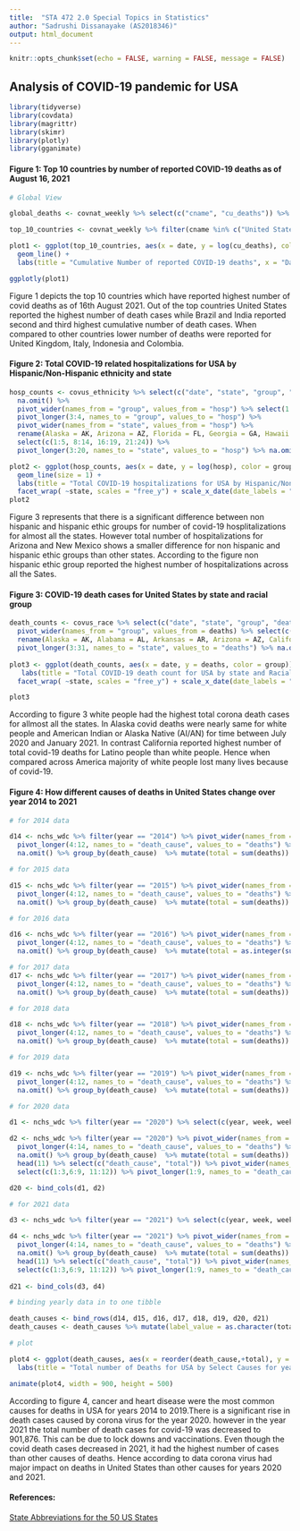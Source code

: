 ---
title:  "STA 472 2.0 Special Topics in Statistics"
author: "Sadrushi Dissanayake (AS2018346)"
output: html_document
---

```{r setup, include=FALSE}
knitr::opts_chunk$set(echo = FALSE, warning = FALSE, message = FALSE)
```

## Analysis of COVID-19 pandemic for USA

```{r}
library(tidyverse)
library(covdata)
library(magrittr)
library(skimr)
library(plotly)
library(gganimate)
```


#### **Figure 1: Top 10 countries by number of reported COVID-19 deaths as of August 16, 2021**

```{r, fig.align='center', fig.width=10}

# Global View

global_deaths <- covnat_weekly %>% select(c("cname", "cu_deaths")) %>% group_by(cname) %>% filter(cu_deaths == max(cu_deaths)) %>% arrange(-cu_deaths)

top_10_countries <- covnat_weekly %>% filter(cname %in% c("United States Of America", "Brazil", "India", "Mexico", "Peru", "Russia", "United Kingdom", "Italy", "Indonesia", "Colombia")) %>% select(c("date", "cname", "pop", "cu_deaths")) 

plot1 <- ggplot(top_10_countries, aes(x = date, y = log(cu_deaths), color = cname)) +
  geom_line() + 
  labs(title = "Cumulative Number of reported COVID-19 deaths", x = "Date", y = "Cumulative reported deaths in log 10 scale", color = "Country name") + scale_color_brewer(type = "qual", palette = "Paired") 

ggplotly(plot1)

```


Figure 1 depicts the top 10 countries which have reported highest number of covid deaths as of 16th August 2021. Out of the top countries United States reported the highest number of death cases while Brazil and India reported second and third highest cumulative number of death cases. When compared to other countries lower number of deaths were reported for United Kingdom, Italy, Indonesia and Colombia.




#### **Figure 2: Total COVID-19 related hospitalizations for USA by Hispanic/Non-Hispanic ethnicity and state**

```{r, fig.align='center', fig.width=10, fig.height=10}

hosp_counts <- covus_ethnicity %>% select(c("date", "state", "group", "hosp")) %>% 
  na.omit() %>% 
  pivot_wider(names_from = "group", values_from = "hosp") %>% select(1:4) %>%
  pivot_longer(3:4, names_to = "group", values_to = "hosp") %>%
  pivot_wider(names_from = "state", values_from = "hosp") %>%
  rename(Alaska = AK, Arizona = AZ, Florida = FL, Georgia = GA, Hawaii = HI, Kansas = KS, Massachusetts = MA, Maine = ME, Minnesota = MN, Nebraska = NE, `New Hampshire` = NH, `New Jersey` = NJ, `New Mexico` = NM, `New York` = NY, Ohio = OH, Oregon = OR, `Rhode Island` = RI, `South Carolina` = SC, `South Dakota` = SD, Utah = UT, Virginia = VA, Washington = WA, Wisconsin = WI) %>%
  select(c(1:5, 8:14, 16:19, 21:24)) %>%
  pivot_longer(3:20, names_to = "state", values_to = "hosp") %>% na.omit()

plot2 <- ggplot(hosp_counts, aes(x = date, y = log(hosp), color = group)) +
  geom_line(size = 1) + 
  labs(title = "Total COVID-19 hospitalizations for USA by Hispanic/Non-Hispanic ethnicity and state ", x = "Date", y = "Total hospitalizations in log 10 scale", color = "Ethnic group") + scale_color_brewer(type = "qual", palette = "Dark2") +
  facet_wrap( ~state, scales = "free_y") + scale_x_date(date_labels = "%m-%y") + theme(axis.text.x = element_text(angle = 60, hjust = 1), legend.position = "top")
plot2

```


Figure 3 represents that there is a significant difference between non hispanic and hispanic ethic groups for number of covid-19 hosplitalizations for almost all the states. However total number of hospitalizations for Arizona and New Mexico shows a smaller difference for non hispanic and hispanic ethic groups than other states. According to the figure non hispanic ethic group reported the highest number of hospitalizations across all the Sates. 




#### **Figure 3: COVID-19 death cases for United States by state and racial group**

```{r, fig.align='center', fig.width=10, fig.height=8}

death_counts <- covus_race %>% select(c("date", "state", "group", "deaths")) %>% na.omit() %>%
  pivot_wider(names_from = "group", values_from = deaths) %>% select(c(1:8, 11)) %>% pivot_longer(3:9, names_to = "group", values_to = "deaths") %>% pivot_wider(names_from = "state", values_from = deaths) %>%
  rename(Alaska = AK, Alabama = AL, Arkansas = AR, Arizona = AZ, California = CA, Colorado = CO, Connecticut = CT, Delaware = DE, Florida = FL, Georgia = GA, Hawaii = HI, Iowa = IA, Idaho = ID, Illinois = IL, Indiana = IN, Kansas = KS, Kentucky = KY, Louisiana = LA, Massachusetts = MA, Maryland = MD, Maine = ME, Michigan = MI, Minnesota = MN, Missouri = MO, Mississippi = MS, Montana = MT, `North Carolina` = NC, `North Dakota` = ND, Nebraska = NE, `New Hampshire` = NH, `New Jersey` = NJ, `New Mexico` = NM, Nevada = NV, `New York` = NY, Ohio = OH, Oklahoma = OK, Oregon = OR, Pennsylvania = PA, `Rhode Island` = RI, `South Carolina` = SC, `South Dakota` = SD, Tennessee = TN, Texas = TX, Utah = UT, Virginia = VA, Vermont = VT, Washington = WA, Wisconsin = WI, `West Virginia` = WV, Wyoming = WY) %>% select(c(1:9, 11:13, 16:28, 30:33, 35:36)) %>%
  pivot_longer(3:31, names_to = "state", values_to = "deaths") %>% na.omit()
  
plot3 <- ggplot(death_counts, aes(x = date, y = deaths, color = group)) + geom_line() +
   labs(title = "Total COVID-19 death count for USA by state and Racial group", subtitle = "Count as of September 1, 2021", x = "Date", y = "Total death count", color = "Racial group") + scale_color_brewer(type = "qual", palette = "Dark2") +
  facet_wrap( ~state, scales = "free_y") + scale_x_date(date_labels = "%m-%y") + theme(axis.text.x = element_text(angle = 60, hjust = 1), legend.position = "top") + guides(color = guide_legend(reverse = TRUE)) 

plot3

```


According to figure 3 white people had the highest total corona death cases for allmost all the states. In Alaska covid deaths were nearly same for white people and American Indian or Alaska Native (AI/AN) for time between July 2020 and January 2021. In contrast California reported highest number of total covid-19 deaths for Latino people than white people. Hence when compared across America majority of white people lost many lives because of covid-19.




#### **Figure 4: How different causes of deaths in United States change over year 2014 to 2021**


```{r, fig.align='center', fig.width=20}

# for 2014 data

d14 <- nchs_wdc %>% filter(year == "2014") %>% pivot_wider(names_from = "cause", values_from = "n") %>% select(c(year, week, week_ending_date, 7:13, 15:16)) %>% 
  pivot_longer(4:12, names_to = "death_cause", values_to = "deaths") %>%
  na.omit() %>% group_by(death_cause)  %>% mutate(total = sum(deaths)) %>% head(9) %>% select(-deaths)

# for 2015 data

d15 <- nchs_wdc %>% filter(year == "2015") %>% pivot_wider(names_from = "cause", values_from = "n") %>% select(c(year, week, week_ending_date, 7:13, 15:16)) %>% 
  pivot_longer(4:12, names_to = "death_cause", values_to = "deaths") %>%
  na.omit() %>% group_by(death_cause)  %>% mutate(total = sum(deaths)) %>% head(9) %>% select(-deaths)

# for 2016 data

d16 <- nchs_wdc %>% filter(year == "2016") %>% pivot_wider(names_from = "cause", values_from = "n") %>% select(c(year, week, week_ending_date, 7:13, 15:16)) %>% 
  pivot_longer(4:12, names_to = "death_cause", values_to = "deaths") %>%
  na.omit() %>% group_by(death_cause)  %>% mutate(total = as.integer(sum(deaths))) %>% head(9) %>% select(-deaths)

# for 2017 data
d17 <- nchs_wdc %>% filter(year == "2017") %>% pivot_wider(names_from = "cause", values_from = "n") %>% select(c(year, week, week_ending_date, 7:13, 15:16)) %>% 
  pivot_longer(4:12, names_to = "death_cause", values_to = "deaths") %>%
  na.omit() %>% group_by(death_cause)  %>% mutate(total = sum(deaths)) %>% head(9) %>% select(-deaths)

# for 2018 data

d18 <- nchs_wdc %>% filter(year == "2018") %>% pivot_wider(names_from = "cause", values_from = "n") %>% select(c(year, week, week_ending_date,7:13, 15:16)) %>% 
  pivot_longer(4:12, names_to = "death_cause", values_to = "deaths") %>%
  na.omit() %>% group_by(death_cause)  %>% mutate(total = sum(deaths)) %>% head(9) %>% select(-deaths)

# for 2019 data

d19 <- nchs_wdc %>% filter(year == "2019") %>% pivot_wider(names_from = "cause", values_from = "n") %>% select(c(year, week, week_ending_date, 7:13, 15:16)) %>% 
  pivot_longer(4:12, names_to = "death_cause", values_to = "deaths") %>%
  na.omit() %>% group_by(death_cause)  %>% mutate(total = sum(deaths)) %>% head(9) %>% select(-deaths)

# for 2020 data

d1 <- nchs_wdc %>% filter(year == "2020") %>% select(c(year, week, week_ending_date)) %>% head(9)

d2 <- nchs_wdc %>% filter(year == "2020") %>% pivot_wider(names_from = "cause", values_from = "n") %>% select(c(year, week, week_ending_date, 7:17)) %>% 
  pivot_longer(4:14, names_to = "death_cause", values_to = "deaths") %>%
  na.omit() %>% group_by(death_cause)  %>% mutate(total = sum(deaths)) %>%
  head(11) %>% select(c("death_cause", "total")) %>% pivot_wider(names_from = "death_cause", values_from = "total") %>% mutate(`COVID-19` = sum(`COVID-19 Multiple cause`+`COVID-19 Underlying`)) %>%
  select(c(1:3,6:9, 11:12)) %>% pivot_longer(1:9, names_to = "death_cause", values_to = "total")

d20 <- bind_cols(d1, d2)

# for 2021 data

d3 <- nchs_wdc %>% filter(year == "2021") %>% select(c(year, week, week_ending_date)) %>% head(9)

d4 <- nchs_wdc %>% filter(year == "2021") %>% pivot_wider(names_from = "cause", values_from = "n") %>% select(c(year, week, week_ending_date, 7:17)) %>% 
  pivot_longer(4:14, names_to = "death_cause", values_to = "deaths") %>%
  na.omit() %>% group_by(death_cause)  %>% mutate(total = sum(deaths)) %>%
  head(11) %>% select(c("death_cause", "total")) %>% pivot_wider(names_from = "death_cause", values_from = "total") %>% mutate(`COVID-19` = sum(`COVID-19 Multiple cause`+`COVID-19 Underlying`)) %>%
  select(c(1:3,6:9, 11:12)) %>% pivot_longer(1:9, names_to = "death_cause", values_to = "total")
  
d21 <- bind_cols(d3, d4)

# binding yearly data in to one tibble

death_causes <- bind_rows(d14, d15, d16, d17, d18, d19, d20, d21)
death_causes <- death_causes %>% mutate(label_value = as.character(total))

# plot

plot4 <- ggplot(death_causes, aes(x = reorder(death_cause,+total), y = total, fill = death_cause)) + geom_bar(stat = "identity", show.legend = FALSE) + 
  labs(title = "Total number of Deaths for USA by Select Causes for years 2014 to 2021", subtitle = " Year: {closest_state}", x = "Cause of death", y = "Total count of deaths") +  geom_text(aes(label = label_value), position = position_dodge(0.9), vjust = -1) + transition_states(states = year) + enter_fade() + exit_shrink() + ease_aes('linear') + coord_flip()

animate(plot4, width = 900, height = 500)

```


According to figure 4, cancer and heart disease were the most common causes for deaths in USA for years 2014 to 2019.There is a significant rise in death cases caused by corona virus for the year 2020. however in the year 2021 the total number of death cases for covid-19 was decreased to 901,876. This can be due to lock downs and vaccinations. Even though the covid death cases decreased in 2021, it had the highest number of cases than other causes of deaths. Hence according to data corona virus had major impact on  deaths in United States than other causes for years 2020 and 2021. 


#### **References:**

[State Abbreviations for the 50 US States](https://www.50states.com/abbreviations.htm)







